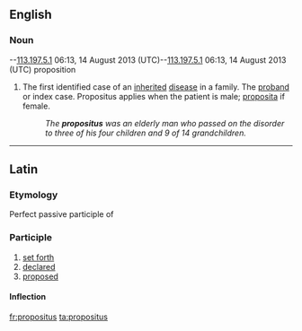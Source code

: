 ==English==

===Noun===
{{en-noun|es}}
--[[Special:Contributions/113.197.5.1|113.197.5.1]] 06:13, 14 August 2013 (UTC)--[[Special:Contributions/113.197.5.1|113.197.5.1]] 06:13, 14 August 2013 (UTC) proposition
# The first identified case of an [[inherited]] [[disease]] in a family. The [[proband]] or index case. Propositus applies when the patient is male; [[proposita]] if female.
#: ''The '''propositus''' was an elderly man who passed on the disorder to three of his four children and 9 of 14 grandchildren.''

----

==Latin==

===Etymology===
Perfect passive participle of {{term|propono|prōpōnō|lang=la}}

===Participle===
{{la-perfect participle|proposit|prōposit}}

# [[set forth]]
# [[declared]]
# [[proposed]]

====Inflection====
{{la-decl-1&2|proposit|prōposit}}

[[fr:propositus]]
[[ta:propositus]]
